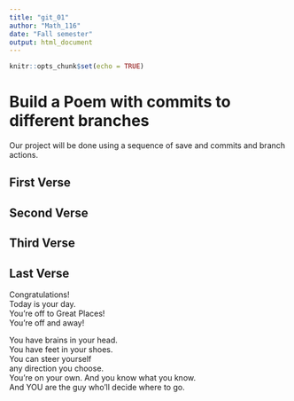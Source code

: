 ```yaml
---
title: "git_01"
author: "Math_116"
date: "Fall semester"
output: html_document
---
```


```r
knitr::opts_chunk$set(echo = TRUE)
```
# Build a Poem with commits to different branches
Our project will be done using a sequence of save and commits and branch actions.
<!-- Do not modify or change any text in "!--" bracketed areas such as this --- these are instructions to
you, if you change any of this the git program will notice it and compromise your git merging strategy !-->

## First Verse 
<!--Put the first five lines of a poem by Lewis Carrol in this section!-->

## Second Verse
<!--Put the first five lines of a poem by Robert Frost here!-->

## Third Verse
<!--Put the first two verses of The Walrus and the Carpenter here!-->


## Last Verse
<!--Put a short poem of your choice 8-20 lines,here!-->

Congratulations!  
Today is your day.  
You're off to Great Places!  
You're off and away!  

You have brains in your head.  
You have feet in your shoes.  
You can steer yourself  
any direction you choose.  
You're on your own. And you know what you know.  
And YOU are the guy who'll decide where to go.    

